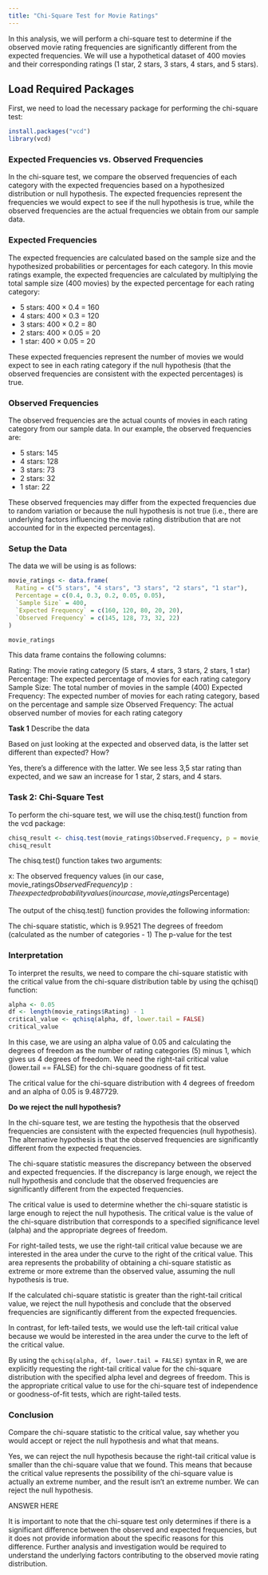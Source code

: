 ```yaml
---
title: "Chi-Square Test for Movie Ratings"
---
```


In this analysis, we will perform a chi-square test to determine if the observed movie rating frequencies are significantly different from the expected frequencies. We will use a hypothetical dataset of 400 movies and their corresponding ratings (1 star, 2 stars, 3 stars, 4 stars, and 5 stars).

## Load Required Packages

First, we need to load the necessary package for performing the chi-square test:

```r
install.packages("vcd")
library(vcd)
```

### Expected Frequencies vs. Observed Frequencies

In the chi-square test, we compare the observed frequencies of each category with the expected frequencies based on a hypothesized distribution or null hypothesis. The expected frequencies represent the frequencies we would expect to see if the null hypothesis is true, while the observed frequencies are the actual frequencies we obtain from our sample data.

### Expected Frequencies

The expected frequencies are calculated based on the sample size and the hypothesized probabilities or percentages for each category. In this movie ratings example, the expected frequencies are calculated by multiplying the total sample size (400 movies) by the expected percentage for each rating category:

- 5 stars: 400 × 0.4 = 160
- 4 stars: 400 × 0.3 = 120
- 3 stars: 400 × 0.2 = 80
- 2 stars: 400 × 0.05 = 20
- 1 star: 400 × 0.05 = 20

These expected frequencies represent the number of movies we would expect to see in each rating category if the null hypothesis (that the observed frequencies are consistent with the expected percentages) is true.

### Observed Frequencies

The observed frequencies are the actual counts of movies in each rating category from our sample data. In our example, the observed frequencies are:

- 5 stars: 145
- 4 stars: 128
- 3 stars: 73
- 2 stars: 32
- 1 star: 22

These observed frequencies may differ from the expected frequencies due to random variation or because the null hypothesis is not true (i.e., there are underlying factors influencing the movie rating distribution that are not accounted for in the expected percentages).

### Setup the Data

The data we will be using is as follows:

```r
movie_ratings <- data.frame(
  Rating = c("5 stars", "4 stars", "3 stars", "2 stars", "1 star"),
  Percentage = c(0.4, 0.3, 0.2, 0.05, 0.05),
  `Sample Size` = 400,
  `Expected Frequency` = c(160, 120, 80, 20, 20),
  `Observed Frequency` = c(145, 128, 73, 32, 22)
)

movie_ratings
```

This data frame contains the following columns:

Rating: The movie rating category (5 stars, 4 stars, 3 stars, 2 stars, 1 star)
Percentage: The expected percentage of movies for each rating category
Sample Size: The total number of movies in the sample (400)
Expected Frequency: The expected number of movies for each rating category, based on the percentage and sample size
Observed Frequency: The actual observed number of movies for each rating category

**Task 1** Describe the data

Based on just looking at the expected and observed data, is the latter set different than expected? How?


Yes, there's a difference with the latter. We see less 3,5 star rating than expected, and we saw an increase for 1 star, 2 stars, and 4 stars. 


### Task 2: Chi-Square Test
To perform the chi-square test, we will use the chisq.test() function from the vcd package:

```r
chisq_result <- chisq.test(movie_ratings$Observed.Frequency, p = movie_ratings$Percentage)
chisq_result
```

The chisq.test() function takes two arguments:

x: The observed frequency values (in our case, movie_ratings$Observed Frequency)
p: The expected probability values (in our case, movie_ratings$Percentage)

The output of the chisq.test() function provides the following information:

The chi-square statistic, which is 9.9521
The degrees of freedom (calculated as the number of categories - 1)
The p-value for the test

### Interpretation

To interpret the results, we need to compare the chi-square statistic with the critical value from the chi-square distribution table by using the qchisq() function:

```r
alpha <- 0.05
df <- length(movie_ratings$Rating) - 1
critical_value <- qchisq(alpha, df, lower.tail = FALSE)
critical_value
```

In this case, we are using an alpha value of 0.05 and calculating the degrees of freedom as the number of rating categories (5) minus 1, which gives us 4 degrees of freedom. We need the right-tail critical value (lower.tail == FALSE) for the chi-square goodness of fit test.

The critical value for the chi-square distribution with 4 degrees of freedom and an alpha of 0.05 is 9.487729.

**Do we reject the null hypothesis?**

In the chi-square test, we are testing the hypothesis that the observed frequencies are consistent with the expected frequencies (null hypothesis). The alternative hypothesis is that the observed frequencies are significantly different from the expected frequencies.

The chi-square statistic measures the discrepancy between the observed and expected frequencies. If the discrepancy is large enough, we reject the null hypothesis and conclude that the observed frequencies are significantly different from the expected frequencies.

The critical value is used to determine whether the chi-square statistic is large enough to reject the null hypothesis. The critical value is the value of the chi-square distribution that corresponds to a specified significance level (alpha) and the appropriate degrees of freedom.

For right-tailed tests, we use the right-tail critical value because we are interested in the area under the curve to the right of the critical value. This area represents the probability of obtaining a chi-square statistic as extreme or more extreme than the observed value, assuming the null hypothesis is true.

If the calculated chi-square statistic is greater than the right-tail critical value, we reject the null hypothesis and conclude that the observed frequencies are significantly different from the expected frequencies.

In contrast, for left-tailed tests, we would use the left-tail critical value because we would be interested in the area under the curve to the left of the critical value.

By using the `qchisq(alpha, df, lower.tail = FALSE)` syntax in R, we are explicitly requesting the right-tail critical value for the chi-square distribution with the specified alpha level and degrees of freedom. This is the appropriate critical value to use for the chi-square test of independence or goodness-of-fit tests, which are right-tailed tests.

### Conclusion

Compare the chi-square statistic to the critical value, say whether you would accept or reject the null hypothesis and what that means.

Yes, we can reject the null hypothesis because the right-tail critical value is smaller than the chi-square value that we found. This means that because the critical value represents the possibility of the chi-square value is actually an extreme number, and the result isn't an extreme number. We can reject the null hypothesis.

ANSWER HERE

It is important to note that the chi-square test only determines if there is a significant difference between the observed and expected frequencies, but it does not provide information about the specific reasons for this difference. Further analysis and investigation would be required to understand the underlying factors contributing to the observed movie rating distribution.